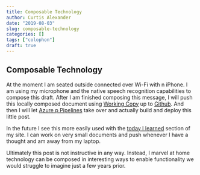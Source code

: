 ```yaml
---
title: Composable Technology
author: Curtis Alexander
date: "2019-08-03"
slug: composable-technology
categories: []
tags: ["colophon"]
draft: true
---
```


## Composable Technology

At the moment I am seated outside connected over Wi-Fi with n iPhone. I am using my microphone and the native speech recognition capabilities to compose this draft. After I am finished composing this message, I will push this locally composed document using [Working Copy](https://workingcopyapp.com) up to [Github](https://www.github.com). And then I will let [Azure p
Pipelines](https://azure.microsoft.com/en-us/services/devops/pipelines/) take over and actually build and deploy this little post.

In the future I see this more easily used with the [today I learned]() section of my site. I can work on very small documents and push whenever I have a thought and am away from my laptop. 

Ultimately this post is not instructive in any way. Instead, I marvel at home technology can be composed in interesting ways to enable functionality we would struggle to imagine just a few years prior.
